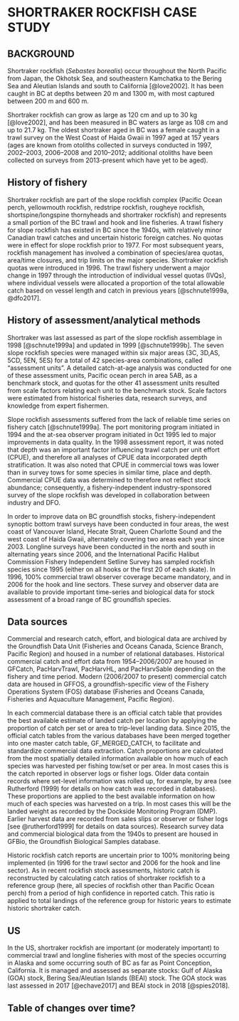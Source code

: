 # SHORTRAKER ROCKFISH CASE STUDY

## BACKGROUND

Shortraker rockfish (*Sebastes borealis*) occur throughout the North Pacific from Japan, the Okhotsk Sea, and southeastern Kamchatka to the Bering Sea and Aleutian Islands and south to California [@love2002]. It has been caught in BC at depths between 20 m and 1300 m, with most captured between 200 m and 600 m.

Shortraker rockfish can grow as large as 120 cm and up to 30 kg [@love2002], and has been measured in BC waters as large as 108 cm and up to 21.7 kg. The oldest shortraker aged in BC was a female caught in a trawl survey on the West Coast of Haida Gwaii in 1997 aged at 157 years (ages are known from otoliths collected in surveys conducted in 1997, 2002--2003, 2006--2008 and 2010--2012; additional otoliths have been collected on surveys from 2013-present which have yet to be aged).

<!--Biological parameters not previously estimated for shortraker in BC:
Natural mortality - 0.027-0.042 (gonad somatic index; mcdermott 1994 MSc thesis UW, all US areas)
  A previous estimate of M in GOA was computed based on multiplying the ratio of the max age of rougheye (then 140) to max age of     shortraker in BC (then 120) by the mid-point of the range of Z for rougheye (then 0.025) to yield 0.03. Max age of rougheye/blackspotted in BC currenlty 147, and 157 for shortraker, and higher values for Z used in rougheye review (@haigh2005). This **would yield smaller estimate for mortality that we may want to try using**
Age at maturity - 21.4 (hutchinson 2004, based on experimental aging, and indirectly on size at maturity in mcdermott 1994, requires further study for confirmation)
Size at maturity - 44.9 (mcdermott 1994, all US areas), 49.9 (Conrath 2017, GOA)-->

<!-- maturity & natural mortality - see us assessments -->

## History of fishery

Shortraker rockfish are part of the slope rockfish complex (Pacific Ocean perch, yellowmouth rockfish, redstripe rockfish, rougheye rockfish, shortspine/longspine thornyheads and shortraker rockfish) and represents a small portion of the BC trawl and hook and line fisheries. A trawl fishery for slope rockfish has existed in BC since the 1940s, with relatively minor Canadian trawl catches and uncertain historic foreign catches. No quotas were in effect for slope rockfish prior to 1977. For most subsequent years, rockfish management has involved a combination of species/area quotas, area/time closures, and trip limits on the major species. Shortraker rockfish quotas were introduced in 1996. The trawl fishery underwent a major change in 1997 through the introduction of individual vessel quotas (IVQs), where individual vessels were allocated a proportion of the total allowable catch based on vessel length and catch in previous years [@schnute1999a, @dfo2017].

## History of assessment/analytical methods

Shortraker was last assessed as part of the slope rockfish assemblage in 1998 [@schnute1999a] and updated in 1999 [@schnute1999b]. The seven slope rockfish species were managed within six major areas (3C, 3D,AS, 5CD, 5EN, 5ES) for a total of 42 species-area combinations, called "assessment units". A detailed catch-at-age analysis was conducted for one of these assessment units, Pacific ocean perch in area 5AB, as a benchmark stock, and quotas for the other 41 assessment units resulted from scale factors relating each unit to the benchmark stock. Scale factors were estimated from historical fisheries data, research surveys, and knowledge from expert fishermen.

Slope rockfish assessments suffered from the lack of reliable time series on fishery catch [@schnute1999a]. The port monitoring program initiated in 1994 and the at-sea observer program initiated in 0ct 1995 led to major improvements in data quality. In the 1998 assessment report, it was noted that depth was an important factor influencing trawl catch per unit effort (CPUE), and therefore all analyses of CPUE data incorporated depth stratification. It was also noted that CPUE in commercial tows was lower than in survey tows for some species in similar time, place and depth. Commercial CPUE data was determined to therefore not reflect stock abundance; consequently, a fishery-independent industry-sponsored survey of the slope rockfish was developed in collaboration between industry and DFO.

In order to improve data on BC groundfish stocks, fishery-independent synoptic bottom trawl surveys have been conducted in four areas, the west coast of Vancouver Island, Hecate Strait, Queen Charlotte Sound and the west coast of Haida Gwaii, alternately covering two areas each year since 2003. Longline surveys have been conducted in the north and south in alternating years since 2006, and the International Pacific Halibut Commission Fishery Independent Setline Survey has sampled rockfish species since 1995 (either on all hooks or the first 20 of each skate). In 1996, 100% commercial trawl observer coverage became mandatory, and in 2006 for the hook and line sectors. These survey and observer data are available to provide important time-series and biological data for stock assessment of a broad range of BC groundfish species.

<!--?? not assessed since 1999 update - was an assessment attempted? was no
assessment done because (someone, industry? ) didn't think we had enough data
if CPUE couldn't be used?-->

## Data sources

Commercial and research catch, effort, and biological data are archived by the Groundfish Data Unit (Fisheries and Oceans Canada, Science Branch, Pacific Region) and housed in a number of relational databases.  Historical commercial catch and effort data from 1954--2006/2007 are housed in GFCatch, PacHarvTrawl, PacHarvHL, and PacHarvSable depending on the fishery and time period.  Modern (2006/2007 to present) commercial catch data are housed in GFFOS, a groundfish-specific view of the Fishery Operations System (FOS) database (Fisheries and Oceans Canada, Fisheries and Aquaculture Management, Pacific Region).

In each commercial database there is an official catch table that provides the best available estimate of landed catch per location by applying the proportion of catch per set or area to trip-level landing data. Since 2015, the official catch tables from the various databases have been merged together into one master catch table, GF_MERGED_CATCH, to facilitate and standardize commercial data extraction. Catch proportions are calculated from the most spatially detailed information available on how much of each species was harvested per fishing tow/set or per area. In most cases this is the catch reported in observer logs or fisher logs. Older data contain records where set-level information was rolled up, for example, by area (see Rutherford (1999) for details on how catch was recorded in databases). These proportions are applied to the best available information on how much of each species was harvested on a trip. In most cases this will be the landed weight as recorded by the Dockside Monitoring Program (DMP). Earlier harvest data are recorded from sales slips or observer or fisher logs [see @rutherford1999] for details on data sources). Research survey data and commercial biological data from the 1940s to present are housed in GFBio, the Groundfish Biological Samples database.

Historic rockfish catch reports are uncertain prior to 100% monitoring being implemented (in 1996 for the trawl sector and 2006 for the hook and line sector). As in recent rockfish stock assessments, historic catch is reconstructed by calculating catch ratios of shortraker rockfish to a reference group (here, all species of rockfish other than Pacific Ocean perch) from a period of high confidence in reported catch. This ratio is applied to total landings of the reference group for historic years to estimate historic shortraker catch.

## US

In the US, shortraker rockfish are important (or moderately important) to commercial trawl and longline fisheries with most of the species occurring in Alaska and some occurring south of BC as far as Point Conception, California. It is managed and assessed as separate stocks: Gulf of Alaska (GOA) stock, Bering Sea/Aleutian Islands (BEAI) stock. The GOA stock was last assessed in 2017 [@echave2017] and BEAI stock in 2018 [@spies2018].

## Table of changes over time?

<!-- see Schnute 1999 for table of slope rf management changes up to 1999-->
